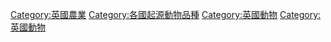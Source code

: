 [[Category:英國農業|Category:英國農業]]
[[Category:各國起源動物品種|Category:各國起源動物品種]]
[[Category:英國動物|Category:英國動物]]
[[Category:英國動物|Category:英國動物]]